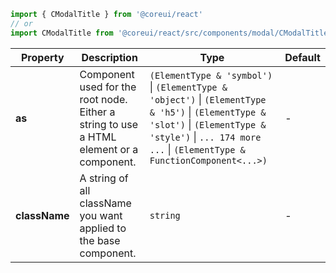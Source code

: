 
```jsx
import { CModalTitle } from '@coreui/react'
// or
import CModalTitle from '@coreui/react/src/components/modal/CModalTitle'
```

| Property | Description | Type | Default |
| --- | --- | --- | --- |
| **as** | Component used for the root node. Either a string to use a HTML element or a component. | `(ElementType & 'symbol')` \| `(ElementType & 'object')` \| `(ElementType & 'h5')` \| `(ElementType & 'slot')` \| `(ElementType & 'style')` \| `... 174 more ...` \| `(ElementType & FunctionComponent<...>)` | - |
| **className** | A string of all className you want applied to the base component. | `string` | - |
